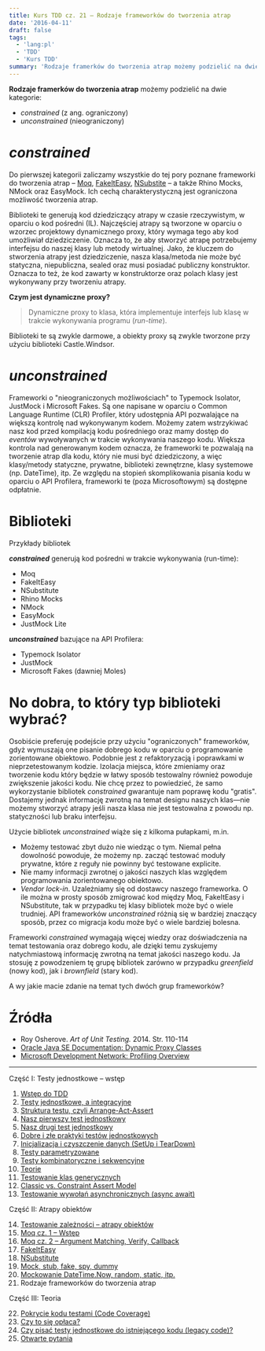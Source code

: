```yaml
---
title: Kurs TDD cz. 21 — Rodzaje frameworków do tworzenia atrap
date: '2016-04-11'
draft: false
tags:
  - 'lang:pl'
  - 'TDD'
  - 'Kurs TDD'
summary: 'Rodzaje framerków do tworzenia atrap możemy podzielić na dwie kategorie: constrained (z ang. ograniczony) i unconstrained (nieograniczony)'
---
```


**Rodzaje framerków do tworzenia atrap** możemy podzielić na dwie kategorie:

*   _constrained_ (z ang. ograniczony)
*   _unconstrained_ (nieograniczony)

# _constrained_

Do pierwszej kategorii zaliczamy wszystkie do tej pory poznane frameworki do tworzenia atrap – [Moq](/posts/kurs-tdd-15-wstep-do-moq), [FakeItEasy](/posts/kurs-tdd-17-fakeiteasy), [NSubstite](/posts/kurs-tdd-18-nsubstitute) – a także Rhino Mocks, NMock oraz EasyMock. Ich cechą charakterystyczną jest ograniczona możliwość tworzenia atrap.

Biblioteki te generują kod dziedziczący atrapy w czasie rzeczywistym, w oparciu o kod pośredni (IL). Najczęściej atrapy są tworzone w oparciu o wzorzec projektowy dynamicznego proxy, który wymaga tego aby kod umożliwiał dziedziczenie. Oznacza to, że aby stworzyć atrapę potrzebujemy interfejsu do naszej klasy lub metody wirtualnej. Jako, że kluczem do stworzenia atrapy jest dziedziczenie, nasza klasa/metoda nie może być statyczna, niepubliczna, sealed oraz musi posiadać publiczny konstruktor. Oznacza to też, że kod zawarty w konstruktorze oraz polach klasy jest wykonywany przy tworzeniu atrapy.

**Czym jest dynamiczne proxy?**

> Dynamiczne proxy to klasa, która implementuje interfejs lub klasę w trakcie wykonywania programu (_run-time_).

Biblioteki te są zwykle darmowe, a obiekty proxy są zwykle tworzone przy użyciu biblioteki Castle.Windsor.

# _unconstrained_

Frameworki o "nieograniczonych możliwościach" to Typemock Isolator, JustMock i Microsoft Fakes. Są one napisane w oparciu o Common Language Runtime (CLR) Profiler, który udostępnia API pozwalające na większą kontrolę nad wykonywanym kodem. Możemy zatem wstrzykiwać nasz kod przed kompilacją kodu pośredniego oraz mamy dostęp do _eventów_ wywoływanych w trakcie wykonywania naszego kodu. Większa kontrola nad generowanym kodem oznacza, że frameworki te pozwalają na tworzenie atrap dla kodu, który nie musi być dziedziczony, a więc klasy/metody statyczne, prywatne, biblioteki zewnętrzne, klasy systemowe (np. DateTime), itp. Ze względu na stopień skomplikowania pisania kodu w oparciu o API Profilera, frameworki te (poza Microsoftowym) są dostępne odpłatnie.

# Biblioteki

Przykłady bibliotek

**_constrained_** generują kod pośredni w trakcie wykonywania (run-time):

*   Moq
*   FakeItEasy
*   NSubstitute
*   Rhino Mocks
*   NMock
*   EasyMock
*   JustMock Lite

**_unconstrained_** bazujące na API Profilera:

*   Typemock Isolator
*   JustMock
*   Microsoft Fakes (dawniej Moles)

# No dobra, to który typ biblioteki wybrać?

Osobiście preferuję podejście przy użyciu "ograniczonych" frameworków, gdyż wymuszają one pisanie dobrego kodu w oparciu o programowanie zorientowane obiektowo. Podobnie jest z refaktoryzacją i poprawkami w nieprzetestowanym kodzie. Izolacja miejsca, które zmieniamy oraz tworzenie kodu który będzie w łatwy sposób testowalny również powoduje zwiększenie jakości kodu. Nie chcę przez to powiedzieć, że samo wykorzystanie bibliotek _constrained_ gwarantuje nam poprawę kodu "gratis". Dostajemy jednak informację zwrotną na temat designu naszych klas—nie możemy stworzyć atrapy jeśli nasza klasa nie jest testowalna z powodu np. statyczności lub braku interfejsu.

Użycie bibliotek _unconstrained_ wiąże się z kilkoma pułapkami, m.in.

*   Możemy testować zbyt dużo nie wiedząc o tym. Niemal pełna dowolność powoduje, że możemy np. zacząć testować moduły prywatne, które z reguły nie powinny być testowane explicite.
*   Nie mamy informacji zwrotnej o jakości naszych klas względem programowania zorientowanego obiektowo.
*   _Vendor lock-in_. Uzależniamy się od dostawcy naszego frameworka. O ile można w prosty sposób zmigrować kod między Moq, FakeItEasy i NSubstitute, tak w przypadku tej klasy bibliotek może być o wiele trudniej. API frameworków _unconstrained_ różnią się w bardziej znaczący sposób, przez co migracja kodu może być o wiele bardziej bolesna.

Frameworki _constrained_ wymagają więcej wiedzy oraz doświadczenia na temat testowania oraz dobrego kodu, ale dzięki temu zyskujemy natychmiastową informację zwrotną na temat jakości naszego kodu. Ja stosuję z powodzeniem tę grupę bibliotek zarówno w przypadku _greenfield_ (nowy kod), jak i _brownfield_ (stary kod).

A wy jakie macie zdanie na temat tych dwóch grup frameworków?

# Źródła

*   Roy Osherove. _Art of Unit Testing._ 2014\. Str. 110-114
*   [Oracle Java SE Documentation: Dynamic Proxy Classes](https://docs.oracle.com/javase/6/docs/technotes/guides/reflection/proxy.html)
*   [Microsoft Development Network: Profiling Overview](https://msdn.microsoft.com/en-us/library/bb384493.aspx?f=255&MSPPError=-2147217396)


----


Część I: Testy jednostkowe – wstęp

1. [Wstęp do TDD](/posts/kurs-tdd-1-wstep/)
2. [Testy jednostkowe, a integracyjne](/posts/kurs-tdd-2-testy-jednostkowe-a-testy-integracyjne/)
3. [Struktura testu, czyli Arrange-Act-Assert](/posts/kurs-tdd-3-struktura-test-czyli-arrange-act-assert)
4. [Nasz pierwszy test jednostkowy](/posts/kurs-tdd-4-nasz-pierwszy-test-jednostkowy)
5. [Nasz drugi test jednostkowy](/posts/kurs-tdd-5-nasz-drugi-test-jednostkowy)
6. [Dobre i złe praktyki testów jednostkowych](/posts/kurs-tdd-6-dobre-i-zle-praktyki-testow-jednostkowych)
7. [Inicjalizacja i czyszczenie danych (SetUp i TearDown)](/posts/kurs-tdd-7-inicjalizacja-i-czyszczenie-danych-setup-i-teardown/)
8. [Testy parametryzowane](/posts/kurs-tdd-8-testy-parametryzowane)
9. [Testy kombinatoryczne i sekwencyjne](/posts/kurs-tdd-9-testy-kombinatoryczne-i-sekwencyjne)
10. [Teorie](/posts/kurs-tdd-10-teorie)
11. [Testowanie klas generycznych](/posts/kurs-tdd-11-testowanie-klas-generycznych)
12. [Classic vs. Constraint Assert Model](/posts/kurs-tdd-12-classic-vs-constraint-assert-model)
13. [Testowanie wywołań asynchronicznych (async await)](/posts/kurs-tdd-13-testowanie-wywolan-asynchronicznych-async-await)


Część II: Atrapy obiektów

14. [Testowanie zależności – atrapy obiektów](/posts/kurs-tdd-14-testowanie-zaleznosci-atrapy-obiektow)
2. [Moq cz. 1 – Wstęp](/posts/kurs-tdd-15-wstep-do-moq)
3. [Moq cz. 2 – Argument Matching, Verify, Callback](/posts/kurs-tdd-16-zaawansowane-techniki-moq-argument-matching-verify-callback)
4. [FakeItEasy](/posts/kurs-tdd-17-fakeiteasy)
5. [NSubstitute](/posts/kurs-tdd-18-nsubstitute)
6. [Mock, stub, fake, spy, dummy](/posts/kurs-tdd-19-mock-stub-fake-spy-dummy)
7. [Mockowanie DateTime.Now, random, static, itp.](/posts/kurs-tdd-20-mockowanie-datetime-now-random-static-itp)
8. Rodzaje frameworków do tworzenia atrap

Część III: Teoria

22. [Pokrycie kodu testami (Code Coverage)](/posts/kurs-tdd-22-pokrycie-kodu-testami-code-coverage/)
1. [Czy to się opłaca?](/posts/kurs-tdd-23-czy-to-sie-oplaca/)
1. [Czy pisać testy jednostkowe do istniejącego kodu (legacy code)?](/posts/kurs-tdd-24-czy-pisac-testy-jednostkowe-do-istniejacego-kodu-legacy-code/)
1. [Otwarte pytania](/posts/kurs-tdd-25-otwarte-pytania/)
